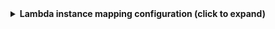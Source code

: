 <details>
<summary><b>Lambda instance mapping configuration (click to expand)</b></summary>

```json showLineNumbers
{
  "resources": [
    {
      "kind": "aws_lambda/function",
      "port": {
        "entity": {
          "mappings": [
            {
              "identifier": ".FunctionName",
              "title": ".FunctionName",
              "blueprint": "aws_lambda_function",
              "properties": {
                "function_name": ".FunctionName",
                "function_arn": ".FunctionArn",
                "runtime": ".Runtime",
                "handler": ".Handler",
                "memory_size": ".MemorySize",
                "timeout": ".Timeout",
                "state": ".State",
                "last_modified": ".LastModified",
                "description": ".Description",
                "role": ".Role"
              }
            }
          ]
        }
      }
    }
  ]
}
```

</details>

